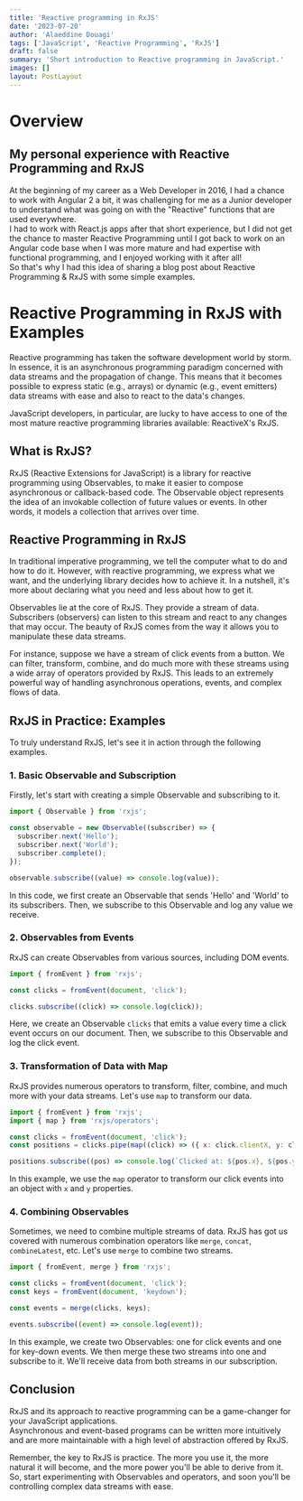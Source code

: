 ```yaml
---
title: 'Reactive programming in RxJS'
date: '2023-07-20'
author: 'Alaeddine Douagi'
tags: ['JavaScript', 'Reactive Programming', 'RxJS']
draft: false
summary: 'Short introduction to Reactive programming in JavaScript.'
images: []
layout: PostLayout
---
```


# Overview

<TOCInline toc={props.toc} exclude="Overview" toHeading={2} />

## My personal experience with Reactive Programming and RxJS

At the beginning of my career as a Web Developer in 2016, I had a chance to work with Angular 2 a bit, it was challenging for me as a Junior developer to understand what was going on with the "Reactive" functions that are used everywhere.\
I had to work with React.js apps after that short experience, but I did not get the chance to master Reactive Programming until I got back to work on an Angular code base when I was more mature and had expertise with functional programming, and I enjoyed working with it after all!\
So that's why I had this idea of sharing a blog post about Reactive Programming & RxJS with some simple examples.

# Reactive Programming in RxJS with Examples

Reactive programming has taken the software development world by storm. In essence, it is an asynchronous programming paradigm concerned with data streams and the propagation of change. This means that it becomes possible to express static (e.g., arrays) or dynamic (e.g., event emitters) data streams with ease and also to react to the data's changes.

JavaScript developers, in particular, are lucky to have access to one of the most mature reactive programming libraries available: ReactiveX's RxJS.

## What is RxJS?

RxJS (Reactive Extensions for JavaScript) is a library for reactive programming using Observables, to make it easier to compose asynchronous or callback-based code. The Observable object represents the idea of an invokable collection of future values or events. In other words, it models a collection that arrives over time.

## Reactive Programming in RxJS

In traditional imperative programming, we tell the computer what to do and how to do it. However, with reactive programming, we express what we want, and the underlying library decides how to achieve it. In a nutshell, it's more about declaring what you need and less about how to get it.

Observables lie at the core of RxJS. They provide a stream of data. Subscribers (observers) can listen to this stream and react to any changes that may occur. The beauty of RxJS comes from the way it allows you to manipulate these data streams.

For instance, suppose we have a stream of click events from a button. We can filter, transform, combine, and do much more with these streams using a wide array of operators provided by RxJS. This leads to an extremely powerful way of handling asynchronous operations, events, and complex flows of data.

## RxJS in Practice: Examples

To truly understand RxJS, let's see it in action through the following examples.

### 1. Basic Observable and Subscription

Firstly, let's start with creating a simple Observable and subscribing to it.

```javascript
import { Observable } from 'rxjs';

const observable = new Observable((subscriber) => {
  subscriber.next('Hello');
  subscriber.next('World');
  subscriber.complete();
});

observable.subscribe((value) => console.log(value));
```

In this code, we first create an Observable that sends 'Hello' and 'World' to its subscribers. Then, we subscribe to this Observable and log any value we receive.

### 2. Observables from Events

RxJS can create Observables from various sources, including DOM events.

```javascript
import { fromEvent } from 'rxjs';

const clicks = fromEvent(document, 'click');

clicks.subscribe((click) => console.log(click));
```

Here, we create an Observable `clicks` that emits a value every time a click event occurs on our document. Then, we subscribe to this Observable and log the click event.

### 3. Transformation of Data with Map

RxJS provides numerous operators to transform, filter, combine, and much more with your data streams. Let's use `map` to transform our data.

```javascript
import { fromEvent } from 'rxjs';
import { map } from 'rxjs/operators';

const clicks = fromEvent(document, 'click');
const positions = clicks.pipe(map((click) => ({ x: click.clientX, y: click.clientY })));

positions.subscribe((pos) => console.log(`Clicked at: ${pos.x}, ${pos.y}`));
```

In this example, we use the `map` operator to transform our click events into an object with `x` and `y` properties.

### 4. Combining Observables

Sometimes, we need to combine multiple streams of data. RxJS has got us covered with numerous combination operators like `merge`, `concat`, `combineLatest`, etc. Let's use `merge` to combine two streams.

```javascript
import { fromEvent, merge } from 'rxjs';

const clicks = fromEvent(document, 'click');
const keys = fromEvent(document, 'keydown');

const events = merge(clicks, keys);

events.subscribe((event) => console.log(event));
```

In this example, we create two Observables: one for click events and one for key-down events. We then merge these two streams into one and subscribe to it. We'll receive data from both streams in our subscription.

## Conclusion

RxJS and its approach to reactive programming can be a game-changer for your JavaScript applications.\
Asynchronous and event-based programs can be written more intuitively and are more maintainable with a high level of abstraction offered by RxJS.

Remember, the key to RxJS is practice. The more you use it, the more natural it will become, and the more power you'll be able to derive from it.\
So, start experimenting with Observables and operators, and soon you'll be controlling complex data streams with ease.

